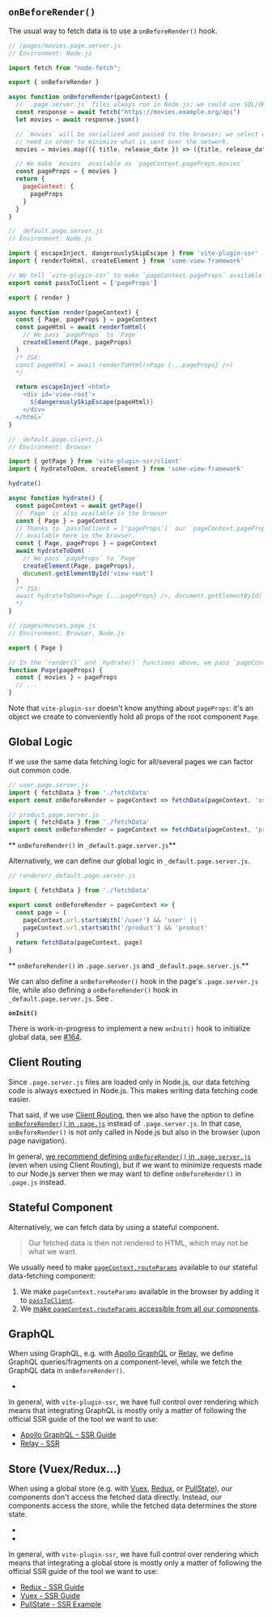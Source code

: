 
## `onBeforeRender()`

The usual way to fetch data is to use a `onBeforeRender()` hook.

```js
// /pages/movies.page.server.js
// Environment: Node.js

import fetch from "node-fetch";

export { onBeforeRender }

async function onBeforeRender(pageContext) {
  // `.page.server.js` files always run in Node.js; we could use SQL/ORM queries here.
  const response = await fetch("https://movies.example.org/api")
  let movies = await response.json()

  // `movies` will be serialized and passed to the browser; we select only the data we
  // need in order to minimize what is sent over the network.
  movies = movies.map(({ title, release_date }) => ({title, release_date}))

  // We make `movies` available as `pageContext.pageProps.movies`
  const pageProps = { movies }
  return {
    pageContext: {
      pageProps
    }
  }
}
```
```js
// _default.page.server.js
// Environment: Node.js

import { escapeInject, dangerouslySkipEscape } from 'vite-plugin-ssr'
import { renderToHtml, createElement } from 'some-view-framework'

// We tell `vite-plugin-ssr` to make `pageContext.pageProps` available in the browser.
export const passToClient = ['pageProps']

export { render }

async function render(pageContext) {
  const { Page, pageProps } = pageContext
  const pageHtml = await renderToHtml(
    // We pass `pageProps` to `Page`
    createElement(Page, pageProps)
  )
  /* JSX:
  const pageHtml = await renderToHtml(<Page {...pageProps} />)
  */

  return escapeInject`<html>
    <div id='view-root'>
      ${dangerouslySkipEscape(pageHtml)}
    </div>
  </html>`
}
```
```js
// _default.page.client.js
// Environment: Browser

import { getPage } from 'vite-plugin-ssr/client'
import { hydrateToDom, createElement } from 'some-view-framework'

hydrate()

async function hydrate() {
  const pageContext = await getPage()
  // `Page` is also available in the browser
  const { Page } = pageContext
  // Thanks to `passToClient = ['pageProps']` our `pageContext.pageProps` is
  // available here in the browser.
  const { Page, pageProps } = pageContext
  await hydrateToDom(
    // We pass `pageProps` to `Page`
    createElement(Page, pageProps),
    document.getElementById('view-root')
  )
  /* JSX:
  await hydrateToDom(<Page {...pageProps} />, document.getElementById('view-root'))
  */
}
```
```js
// /pages/movies.page.js
// Environment: Browser, Node.js

export { Page }

// In the `render()` and `hydrate()` functions above, we pass `pageContext.pageProps` to `Page`
function Page(pageProps) {
  const { movies } = pageProps
  // ...
}
```

Note that `vite-plugin-ssr` doesn't know anything about `pageProps`: it's an object we create to
conveniently hold all props of the root component `Page`.

## Global Logic

If we use the same data fetching logic for all/several pages we can factor out common code.

```js
// user.page.server.js
import { fetchData } from './fetchData'
export const onBeforeRender = pageContext => fetchData(pageContext, 'user')
```

```js
// product.page.server.js
import { fetchData } from './fetchData'
export const onBeforeRender = pageContext => fetchData(pageContext, 'product')
```

** `onBeforeRender()` in `_default.page.server.js`**

Alternatively, we can define our global logic in `_default.page.server.js`.

```js
// renderer/_default.page.server.js

import { fetchData } from './fetchData'

export const onBeforeRender = pageContext => {
  const page = (
    pageContext.url.startsWith('/user') && 'user' ||
    pageContext.url.startsWith('/product') && 'product'
  )
  return fetchData(pageContext, page)
}
```

** `onBeforeRender()` in `.page.server.js` and `_default.page.server.js`.**

We can also define a `onBeforeRender()` hook in the page's `.page.server.js` file,
while also defining a `onBeforeRender()` hook in `_default.page.server.js`.
See <DocLink href="/onBeforeRender-multiple" />.

**`onInit()`**

There is work-in-progress to implement a new `onInit()` hook to initialize global data, see [#164](https://github.com/brillout/vite-plugin-ssr/issues/164).

## Client Routing

Since `.page.server.js` files are loaded only in Node.js,
our data fetching code is always exectued in Node.js.
This makes writing data fetching code easier.

That said, if we use [Client Routing](/useClientRouter),
then we also have the option to define [`onBeforeRender()` in `.page.js`](/onBeforeRender-isomorphic) instead of `.page.server.js`. In that case, `onBeforeRender()` is not only called in Node.js but also in the browser (upon page navigation).

In general, [we recommend defining `onBeforeRender()` in `.page.server.js`](/onBeforeRender-isomorphic#recommendation) (even when using Client Routing), but if we want to minimize requests made to our Node.js server then we may want to define `onBeforeRender()` in `.page.js` instead.

## Stateful Component

Alternatively, we can fetch data by using a stateful component.

> Our fetched data is then not rendered to HTML, which may not be what we want.

We usually need to make [`pageContext.routeParams`](/pageContext) available to our stateful data-fetching component:
1. We make `pageContext.routeParams` available in the browser by adding it to [`passToClient`](/passToClient).
2. We [make `pageContext.routeParams` accessible from all our components](/pageContext-anywhere).

## GraphQL

When using GraphQL, e.g. with [Apollo GraphQL](https://www.apollographql.com/) or [Relay](https://relay.dev/), we define GraphQL queries/fragments on a component-level, while we fetch the GraphQL data in `onBeforeRender()`.
 - <RepoLink path='/examples/graphql-apollo/' />

In general, with `vite-plugin-ssr`, we have full control over rendering which means that integrating GraphQL is mostly only a matter of following the official SSR guide of the tool we want to use:
 - [Apollo GraphQL - SSR Guide](https://www.apollographql.com/docs/react/performance/server-side-rendering/)
 - [Relay - SSR](https://github.com/facebook/relay/issues/3468#issuecomment-824872147)

## Store (Vuex/Redux...)

When using a global store (e.g. with [Vuex](https://vuex.vuejs.org/), [Redux](https://redux.js.org/), or [PullState](https://lostpebble.github.io/pullstate/)), our components don't access the fetched data directly. Instead, our components access the store, while the fetched data determines the store state.
 - <RepoLink path='/examples/redux/' />
 - <RepoLink path='/examples/vuex/' />

In general, with `vite-plugin-ssr`, we have full control over rendering which means that integrating a global store is mostly only a matter of following the official SSR guide of the tool we want to use:
 - [Redux - SSR Guide](https://redux.js.org/recipes/server-rendering)
 - [Vuex - SSR Guide](https://ssr.vuejs.org/guide/data.html#data-store)
 - [PullState - SSR Example](https://lostpebble.github.io/pullstate/docs/quick-example-server-rendered)
